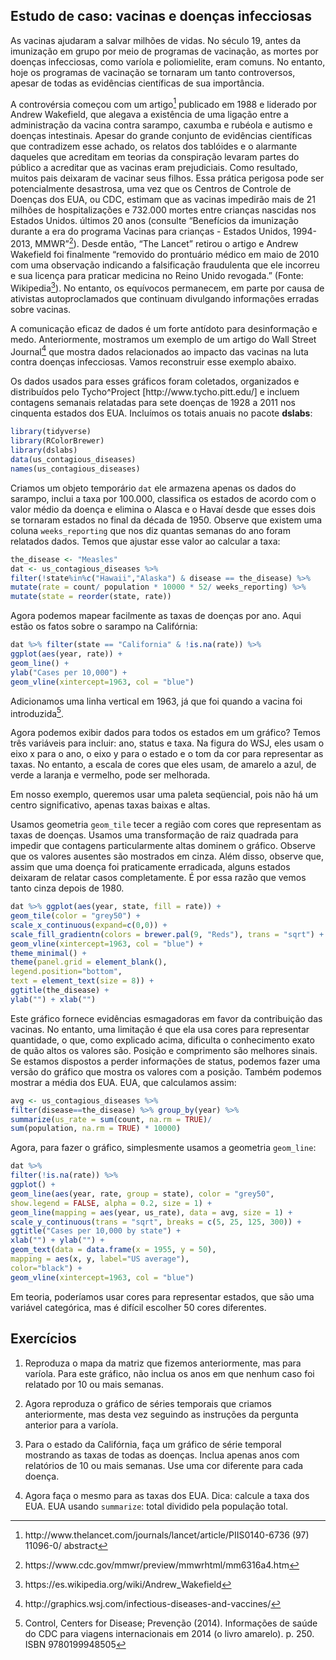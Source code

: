 ## Estudo de caso: vacinas e doenças infecciosas {#vaccines}

As vacinas ajudaram a salvar milhões de vidas. No século 19, antes da imunização em grupo por meio de programas de vacinação, as mortes por doenças infecciosas, como varíola e poliomielite, eram comuns. No entanto, hoje os programas de vacinação se tornaram um tanto controversos, apesar de todas as evidências científicas de sua importância.

A controvérsia começou com um artigo^[http://www.thelancet.com/journals/lancet/article/PIIS0140-6736 (97) 11096-0/ abstract] publicado em 1988 e liderado por Andrew Wakefield, que alegava a existência de uma ligação entre a administração da vacina contra sarampo, caxumba e rubéola e autismo e doenças intestinais.
Apesar do grande conjunto de evidências científicas que contradizem esse achado, os relatos dos tablóides e o alarmante daqueles que acreditam em teorias da conspiração levaram partes do público a acreditar que as vacinas eram prejudiciais. Como resultado, muitos pais deixaram de vacinar seus filhos. Essa prática perigosa pode ser potencialmente desastrosa, uma vez que os Centros de Controle de Doenças dos EUA, ou CDC, estimam que as vacinas impedirão mais de 21 milhões de hospitalizações e 732.000 mortes entre crianças nascidas nos Estados Unidos. últimos 20 anos (consulte "Benefícios da imunização durante a era do programa Vacinas para crianças - Estados Unidos, 1994-2013, MMWR"^[https://www.cdc.gov/mmwr/preview/mmwrhtml/mm6316a4.htm]).
Desde então, "The Lancet" retirou o artigo e Andrew Wakefield foi finalmente "removido do prontuário médico em maio de 2010 com uma observação indicando a falsificação fraudulenta que ele incorreu e sua licença para praticar medicina no Reino Unido revogada. "
(Fonte: Wikipedia^[https://es.wikipedia.org/wiki/Andrew_Wakefield]). No entanto, os equívocos permanecem, em parte por causa de ativistas autoproclamados que continuam divulgando informações erradas sobre vacinas.

A comunicação eficaz de dados é um forte antídoto para desinformação e medo. Anteriormente, mostramos um exemplo de um artigo do Wall Street Journal^[http://graphics.wsj.com/infectious-diseases-and-vaccines/] que mostra dados relacionados ao impacto das vacinas na luta contra doenças infecciosas. Vamos reconstruir esse exemplo abaixo.

Os dados usados para esses gráficos foram coletados, organizados e distribuídos pelo Tycho^Project [http://www.tycho.pitt.edu/] e incluem contagens semanais relatadas para sete doenças de 1928 a 2011 nos cinquenta estados dos EUA. Incluímos os totais anuais no pacote __dslabs__:

```r
library(tidyverse)
library(RColorBrewer)
library(dslabs)
data(us_contagious_diseases)
names(us_contagious_diseases)
```

Criamos um objeto temporário `dat` ele armazena apenas os dados do sarampo, inclui a taxa por 100.000, classifica os estados de acordo com o valor médio da doença e elimina o Alasca e o Havaí desde que esses dois se tornaram estados no final da década de 1950. Observe que existem uma coluna `weeks_reporting` que nos diz quantas semanas do ano foram relatados dados. Temos que ajustar esse valor ao calcular a taxa:

```r
the_disease <- "Measles"
dat <- us_contagious_diseases %>%
filter(!state%in%c("Hawaii","Alaska") & disease == the_disease) %>%
mutate(rate = count/ population * 10000 * 52/ weeks_reporting) %>%
mutate(state = reorder(state, rate))
```

Agora podemos mapear facilmente as taxas de doenças por ano. Aqui estão os fatos sobre o sarampo na Califórnia:

```r
dat %>% filter(state == "California" & !is.na(rate)) %>%
ggplot(aes(year, rate)) +
geom_line() +
ylab("Cases per 10,000") +
geom_vline(xintercept=1963, col = "blue")
```

Adicionamos uma linha vertical em 1963, já que foi quando a vacina foi introduzida^[Control, Centers for Disease; Prevenção (2014). Informações de saúde do CDC para viagens internacionais em 2014 (o livro amarelo). p. 250. ISBN 9780199948505].

Agora podemos exibir dados para todos os estados em um gráfico? Temos três variáveis para incluir: ano, status e taxa. Na figura do WSJ, eles usam o eixo x para o ano, o eixo y para o estado e o tom da cor para representar as taxas. No entanto, a escala de cores que eles usam, de amarelo a azul, de verde a laranja e vermelho, pode ser melhorada.

Em nosso exemplo, queremos usar uma paleta seqüencial, pois não há um centro significativo, apenas taxas baixas e altas.

Usamos geometria `geom_tile` tecer a região com cores que representam as taxas de doenças. Usamos uma transformação de raiz quadrada para impedir que contagens particularmente altas dominem o gráfico. Observe que os valores ausentes são mostrados em cinza. Além disso, observe que, assim que uma doença foi praticamente erradicada, alguns estados deixaram de relatar casos completamente. É por essa razão que vemos tanto cinza depois de 1980.

```r
dat %>% ggplot(aes(year, state, fill = rate)) +
geom_tile(color = "grey50") +
scale_x_continuous(expand=c(0,0)) +
scale_fill_gradientn(colors = brewer.pal(9, "Reds"), trans = "sqrt") +
geom_vline(xintercept=1963, col = "blue") +
theme_minimal() +
theme(panel.grid = element_blank(),
legend.position="bottom",
text = element_text(size = 8)) +
ggtitle(the_disease) +
ylab("") + xlab("")
```

Este gráfico fornece evidências esmagadoras em favor da contribuição das vacinas. No entanto, uma limitação é que ela usa cores para representar quantidade, o que, como explicado acima, dificulta o conhecimento exato de quão altos os valores são. Posição e comprimento são melhores sinais. Se estamos dispostos a perder informações de status, podemos fazer uma versão do gráfico que mostra os valores com a posição. Também podemos mostrar a média dos EUA. EUA, que calculamos assim:

```r
avg <- us_contagious_diseases %>%
filter(disease==the_disease) %>% group_by(year) %>%
summarize(us_rate = sum(count, na.rm = TRUE)/
sum(population, na.rm = TRUE) * 10000)
```

Agora, para fazer o gráfico, simplesmente usamos a geometria `geom_line`:
```r
dat %>%
filter(!is.na(rate)) %>%
ggplot() +
geom_line(aes(year, rate, group = state), color = "grey50",
show.legend = FALSE, alpha = 0.2, size = 1) +
geom_line(mapping = aes(year, us_rate), data = avg, size = 1) +
scale_y_continuous(trans = "sqrt", breaks = c(5, 25, 125, 300)) +
ggtitle("Cases per 10,000 by state") +
xlab("") + ylab("") +
geom_text(data = data.frame(x = 1955, y = 50),
mapping = aes(x, y, label="US average"),
color="black") +
geom_vline(xintercept=1963, col = "blue")
```

Em teoria, poderíamos usar cores para representar estados, que são uma variável categórica, mas é difícil escolher 50 cores diferentes.

## Exercícios


1. Reproduza o mapa da matriz que fizemos anteriormente, mas para varíola. Para este gráfico, não inclua os anos em que nenhum caso foi relatado por 10 ou mais semanas.

2. Agora reproduza o gráfico de séries temporais que criamos anteriormente, mas desta vez seguindo as instruções da pergunta anterior para a varíola.

3. Para o estado da Califórnia, faça um gráfico de série temporal mostrando as taxas de todas as doenças. Inclua apenas anos com relatórios de 10 ou mais semanas. Use uma cor diferente para cada doença.

4. Agora faça o mesmo para as taxas dos EUA. Dica: calcule a taxa dos EUA. EUA usando `summarize`: total dividido pela população total.

